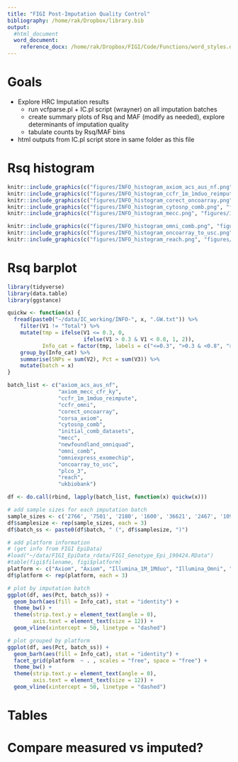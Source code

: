 ```yaml
---
title: "FIGI Post-Imputation Quality Control"
bibliography: /home/rak/Dropbox/library.bib
output: 
  #html_document
  word_document:
    reference_docx: /home/rak/Dropbox/FIGI/Code/Functions/word_styles.docx
---
```


<!-- FULL YAML IF NEED --- -->
<!-- title: "FIGI GxE Set Principal Components Results" -->
<!-- bibliography: /home/rak/Dropbox/library.bib -->
<!-- output:  -->
<!--   html_document: -->
<!--     #css: FIGI_GxESet_styles_rmarkdown.css -->
<!--     code_folding: hide -->
<!--     toc: true -->
<!--     toc_float: true -->
<!--     toc_depth: 2 -->
<!--     theme: united -->
<!-- --- -->

<!-- <style type="text/css"> -->
<!-- .main-container { -->
<!--   max-width: 1800px !important; -->
<!--   margin-left: auto; -->
<!--   margin-right: auto; -->
<!-- } -->
<!-- </style> -->


# Goals
* Explore HRC Imputation results
    + run vcfparse.pl + IC.pl script (wrayner) on all imputation batches
    + create summary plots of Rsq and MAF (modify as needed), explore determinants of imputation quality
    + tabulate counts by Rsq/MAF bins
* html outputs from IC.pl script store in same folder as this file


# Rsq histogram
```r
knitr::include_graphics(c("figures/INFO_histogram_axiom_acs_aus_nf.png", "figures/INFO_histogram_axiom_mecc_cfr_ky.png"))
knitr::include_graphics(c("figures/INFO_histogram_ccfr_1m_1mduo_reimpute.png", "figures/INFO_histogram_ccfr_omni.png"))
knitr::include_graphics(c("figures/INFO_histogram_corect_oncoarray.png", "figures/INFO_histogram_corsa_axiom.png"))
knitr::include_graphics(c("figures/INFO_histogram_cytosnp_comb.png", "figures/INFO_histogram_initial_comb_datasets.png"))
knitr::include_graphics(c("figures/INFO_histogram_mecc.png", "figures/INFO_histogram_newfoundland_omniquad.png"))

knitr::include_graphics(c("figures/INFO_histogram_omni_comb.png", "figures/INFO_histogram_omniexpress_exomechip.png"))
knitr::include_graphics(c("figures/INFO_histogram_oncoarray_to_usc.png", "figures/INFO_histogram_plco_3.png"))
knitr::include_graphics(c("figures/INFO_histogram_reach.png", "figures/INFO_histogram_ukbiobank.png"))
```




# Rsq barplot
```r
library(tidyverse)
library(data.table)
library(ggstance)
```


```r
quickw <- function(x) {
  fread(paste0("~/data/IC_working/INFO-", x, ".GW.txt")) %>% 
    filter(V1 != "Total") %>% 
    mutate(tmp = ifelse(V1 <= 0.3, 0, 
                        ifelse(V1 > 0.3 & V1 < 0.8, 1, 2)),
           Info_cat = factor(tmp, labels = c("<=0.3", ">0.3 & <0.8", ">=0.8"))) %>% 
    group_by(Info_cat) %>% 
    summarise(SNPs = sum(V2), Pct = sum(V3)) %>% 
    mutate(batch = x)
}

batch_list <- c("axiom_acs_aus_nf", 
                "axiom_mecc_cfr_ky",
                "ccfr_1m_1mduo_reimpute",
                "ccfr_omni",
                "corect_oncoarray", 
                "corsa_axiom",
                "cytosnp_comb",
                "initial_comb_datasets",
                "mecc",
                "newfoundland_omniquad",
                "omni_comb",
                "omniexpress_exomechip",
                "oncoarray_to_usc",
                "plco_3",
                "reach", 
                "ukbiobank")

df <- do.call(rbind, lapply(batch_list, function(x) quickw(x)))

# add sample sizes for each imputation batch
sample_sizes <- c('2766', '7501', '2180', '1600', '36621', '2467', '10908', '5924', '983', '637', '5986', '5503', '20912', '4864', '750', '27594')
df$samplesize <- rep(sample_sizes, each = 3)
df$batch_ss <- paste0(df$batch, " (", df$samplesize, ")")

# add platform information
# (get info from FIGI EpiData)
#load("~/data/FIGI_EpiData_rdata/FIGI_Genotype_Epi_190424.RData")
#table(figi$filename, figi$platform)
platform <- c("Axiom", "Axiom", "Illumina_1M_1Mduo", "Illumina_Omni", "OncoArray", "Axiom", "CytoSNP", "InitialGWAS", "Omni2.5", "Omniquad", "OmniExpress", "OmniExpress_ExomeChip", "OncoArray_Custom", "OncoArray", "OncoArray_Custom", "Axiom")
df$platform <- rep(platform, each = 3)

# plot by imputation batch
ggplot(df, aes(Pct, batch_ss)) + 
  geom_barh(aes(fill = Info_cat), stat = "identity") + 
  theme_bw() + 
  theme(strip.text.y = element_text(angle = 0),
        axis.text = element_text(size = 12)) + 
  geom_vline(xintercept = 50, linetype = "dashed") 

# plot grouped by platform
ggplot(df, aes(Pct, batch_ss)) + 
  geom_barh(aes(fill = Info_cat), stat = "identity") + 
  facet_grid(platform  ~ . , scales = "free", space = "free") + 
  theme_bw() + 
  theme(strip.text.y = element_text(angle = 0),
        axis.text = element_text(size = 12)) + 
  geom_vline(xintercept = 50, linetype = "dashed") 
```


# Tables

# Compare measured vs imputed?
